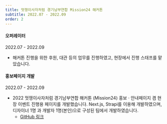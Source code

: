 ```yaml
---
title: 멋쟁이사자처럼 경기남부연합 Mission24 해커톤
subtitle: 2022.07 - 2022.09
order: 2
---
```


#### 오퍼레이터

2022.07 - 2022.09

- 해커톤 진행을 위한 후원, 대관 등의 업무를 진행하였고, 현장에서 진행 스태프를 맡았습니다.

#### 홍보페이지 개발

2022.07 - 2022.09

- 2022 멋쟁이사자처럼 경기남부연합 해커톤 (Mission24) 홍보 · 안내페이지 겸 현장 이벤트 진행용 페이지를 개발했습니다. Next.js, Strapi를 이용해 개발하였으며, 디자이너 1명 과 개발자 1명(본인)으로 구성된 팀에서 개발하였습니다.
  - [GitHub 링크](https://github.com/ndaemy/mission24-pr-page)
